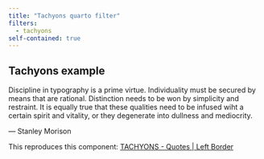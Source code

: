 ```yaml
---
title: "Tachyons quarto filter"
filters:
  - tachyons
self-contained: true
---
```


## [Tachyons example]{.baskerville .dark-blue}


:::: {.pa4}
::: {.athelas .ml0 .mt0 .pl4 .black-90 .bl .bw2 .b--blue}
[Discipline in typography is a prime virtue. Individuality must be secured by means that are rational. Distinction needs to be won by simplicity and restraint. It is equally true that these qualities need to be infused wiht a certain spirit and vitality, or they degenerate into dullness and mediocrity.]{.f5 .f4-m .f3-l .lh-copy .measure .mt0}

[ --- Stanley Morison]{.f6 .ttu .tracked .fs-normal}
:::
::::

This reproduces this component: [TACHYONS - Quotes | Left Border](https://tachyons.io/components/quotes/left-border/index.html)
